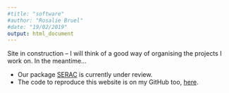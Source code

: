 ```yaml
---
#title: "software"
#author: "Rosalie Bruel"
#date: "19/02/2019"
output: html_document
---
```


<!-- Global site tag (gtag.js) - Google Analytics -->
<script async src="https://www.googletagmanager.com/gtag/js?id=UA-134870808-1"></script>
<script>
  window.dataLayer = window.dataLayer || [];
  function gtag(){dataLayer.push(arguments);}
  gtag('js', new Date());

  gtag('config', 'UA-134870808-1');
</script>


\n
Site in construction -- I will think of a good way of organising the projects I work on.
In the meantime...

* Our package <a href="https://github.com/rosalieb/serac" target="_blank">SERAC</a> is currently under review.
* The code to reproduce this website is on my GitHub too, <a href="https://github.com/rosalieb/rosaliebruelweb" target="_blank">here</a>.